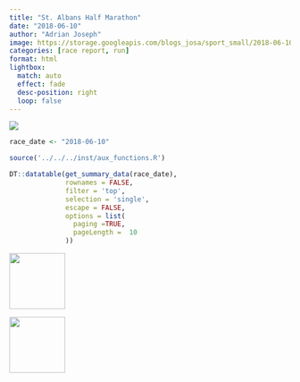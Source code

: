 ```yaml
---
title: "St. Albans Half Marathon"
date: "2018-06-10"
author: "Adrian Joseph"
image: https://storage.googleapis.com/blogs_josa/sport_small/2018-06-10_ST._ALBANS_HALF_MARATHON/img/00.png
categories: [race report, run]
format: html
lightbox:
  match: auto
  effect: fade
  desc-position: right
  loop: false
---
```

![](https://storage.googleapis.com/blogs_josa/sport_small/2018-06-10_ST._ALBANS_HALF_MARATHON/img/00.png)


```r
race_date <- "2018-06-10"

source('../../../inst/aux_functions.R')

DT::datatable(get_summary_data(race_date),
              rownames = FALSE,
              filter = 'top',
              selection = 'single',
              escape = FALSE,
              options = list(
                paging =TRUE,
                pageLength =  10
              ))
```




::: {layout-ncol=4}
![](https://storage.googleapis.com/blogs_josa/sport_small/2018-06-10_ST._ALBANS_HALF_MARATHON/img/00.png){ width="100" group="hi" }

![](https://storage.googleapis.com/blogs_josa/sport_small/2018-06-10_ST._ALBANS_HALF_MARATHON/img/01.png){ width="100" group="hi" }


:::

